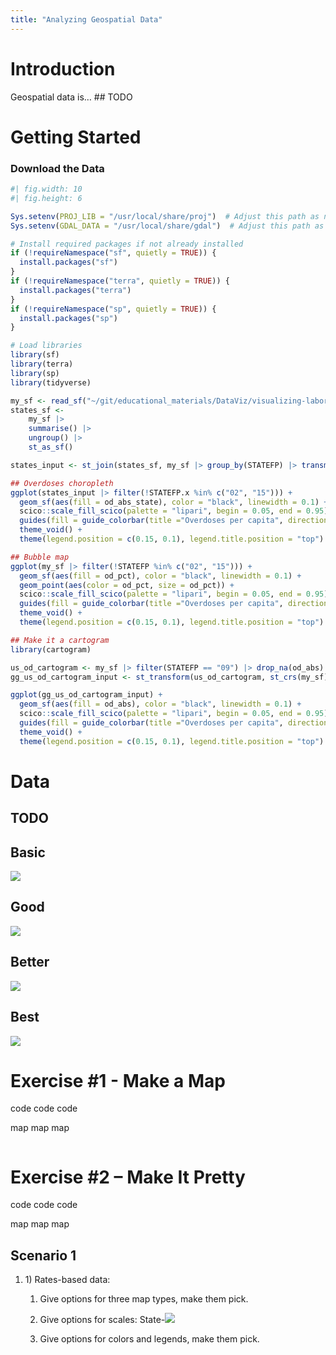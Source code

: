 ```yaml
---
title: "Analyzing Geospatial Data"
---
```


# Introduction

Geospatial data is... \## TODO

# Getting Started

### Download the Data

```r
#| fig.width: 10
#| fig.height: 6

Sys.setenv(PROJ_LIB = "/usr/local/share/proj")  # Adjust this path as needed
Sys.setenv(GDAL_DATA = "/usr/local/share/gdal")  # Adjust this path as needed

# Install required packages if not already installed
if (!requireNamespace("sf", quietly = TRUE)) {
  install.packages("sf")
}
if (!requireNamespace("terra", quietly = TRUE)) {
  install.packages("terra")
}
if (!requireNamespace("sp", quietly = TRUE)) {
  install.packages("sp")
}

# Load libraries
library(sf)
library(terra)
library(sp)
library(tidyverse)

my_sf <- read_sf("~/git/educational_materials/DataViz/visualizing-laboratory-data-adlm/visualizing-laboratory-data/inputs/od_shapefile.shp")
states_sf <- 
    my_sf |> 
    summarise() |> 
    ungroup() |> 
    st_as_sf()

states_input <- st_join(states_sf, my_sf |> group_by(STATEFP) |> transmute(od_abs_state = sum(od_abs)) |> distinct()) |> distinct()

## Overdoses choropleth
ggplot(states_input |> filter(!STATEFP.x %in% c("02", "15"))) +
  geom_sf(aes(fill = od_abs_state), color = "black", linewidth = 0.1) +
  scico::scale_fill_scico(palette = "lipari", begin = 0.05, end = 0.95) + 
  guides(fill = guide_colorbar(title ="Overdoses per capita", direction = "horizontal")) + 
  theme_void() +
  theme(legend.position = c(0.15, 0.1), legend.title.position = "top") 

## Bubble map
ggplot(my_sf |> filter(!STATEFP %in% c("02", "15"))) +
  geom_sf(aes(fill = od_pct), color = "black", linewidth = 0.1) +
  geom_point(aes(color = od_pct, size = od_pct)) + 
  scico::scale_fill_scico(palette = "lipari", begin = 0.05, end = 0.95) + 
  guides(fill = guide_colorbar(title ="Overdoses per capita", direction = "horizontal")) + 
  theme_void() +
  theme(legend.position = c(0.15, 0.1), legend.title.position = "top")

## Make it a cartogram
library(cartogram)

us_od_cartogram <- my_sf |> filter(STATEFP == "09") |> drop_na(od_abs) |> st_transform(3857) |> cartogram_cont("od_abs", verbose = T, itermax = 100)
gg_us_od_cartogram_input <- st_transform(us_od_cartogram, st_crs(my_sf))

ggplot(gg_us_od_cartogram_input) +
  geom_sf(aes(fill = od_abs), color = "black", linewidth = 0.1) +
  scico::scale_fill_scico(palette = "lipari", begin = 0.05, end = 0.95) + 
  guides(fill = guide_colorbar(title ="Overdoses per capita", direction = "horizontal")) + 
  theme_void() +
  theme(legend.position = c(0.15, 0.1), legend.title.position = "top") 
```

#  Data

## TODO

::: panel-tabset
## Basic

![](images/clipboard-862254984.png)

## Good

![](images/clipboard-2020489380.png)

## Better

![](images/clipboard-464717865.png)

## Best

![](images/clipboard-2079783085.png)
:::

# Exercise #1 - Make a Map

code code code

map map map

```         
```

# Exercise #2 – Make It Pretty

code code code

map map map

## Scenario 1

1.  1\) Rates-based data:

    1.  Give options for three map types, make them pick.

    2.  Give options for scales: State-![](images/clipboard-3168824045.png)

    3.  Give options for colors and legends, make them pick.
